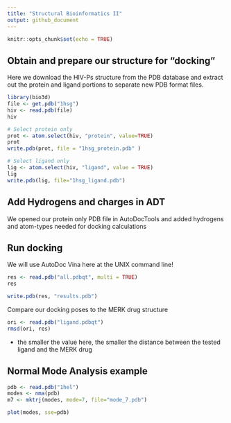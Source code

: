 ```yaml
---
title: "Structural Bioinformatics II"
output: github_document
---
```


```r
knitr::opts_chunk$set(echo = TRUE)
```



## Obtain and prepare our structure for "docking"

Here we download the HIV-Ps structure from the PDB database and extract out the protein and ligand portions to separate new PDB format files. 
```r
library(bio3d)
file <- get.pdb("1hsg")
hiv <- read.pdb(file)
hiv


```

```r
# Select protein only
prot <- atom.select(hiv, "protein", value=TRUE)
prot
write.pdb(prot, file = "1hsg_protein.pdb" )

```


```r
# Select ligand only
lig <- atom.select(hiv, "ligand", value = TRUE)
lig
write.pdb(lig, file="1hsg_ligand.pdb")
```



## Add Hydrogens and charges in ADT

We opened our protein only PDB file in AutoDocTools and added hydrogens and atom-types needed for docking calculations

## Run docking

We will use AutoDoc Vina here at the UNIX command line! 


```r
res <- read.pdb("all.pdbqt", multi = TRUE)
res
```

```r
write.pdb(res, "results.pdb")
```


Compare our docking poses to the MERK drug structure

```r
ori <- read.pdb("ligand.pdbqt")
rmsd(ori, res)
```

- the smaller the value here, the smaller the distance between the tested ligand and the MERK drug 



## Normal Mode Analysis example

```r
pdb <- read.pdb("1hel")
modes <- nma(pdb)
m7 <- mktrj(modes, mode=7, file="mode_7.pdb")
```


```r
plot(modes, sse=pdb)
```























































